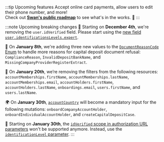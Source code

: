 :::tip Upcoming features
Accept online card payments, allow users to edit their phone number, and more!<br />
Check out [**Swan's public roadmap**](https://swanio.notion.site/Swan-Public-Roadmap-385e4b2e91b3409786a6c8e885654a22) to see what's in the works. :rocket:
:::

:::note Upcoming breaking changes
🔎 Starting on **December 4th**, we're removing the `user.idVerified` field.
Please start using the [new field `user.identificationsLevels.expert`](https://api-reference.swan.io/objects/identification-levels/#identificationlevelsexpertboolean--).

🧭 On **January 8th**, we're adding three new values to the [`DocumentReasonCode` Enum](https://api-reference.swan.io/enums/document-reason-code/) to handle more reasons for capital deposit document refusal: `ComplianceReason`, `InvalidDepositBankName`, and `MissingCompanyProviderRegisterExtract`.

🚫 On **January 20th**, we’re removing the filters from the following resources:  `accountMemberships.firstName`,  `accountMemberships.lastName`, `accountMemberships.email`,  `accountHolders.firstName`, `accountHolders.lastName`, `onboardings.email`, `users.firstName`, and `users.lastName`.

🌍 On **January 30th**, [`accountCountry`](https://api-reference.swan.io/enums/account-country/) will become a mandatory input for the following mutations: `onboardCompanyAccountHolder`, `onboardIndividualAccountHolder`, and `createCapitalDepositCase`.

🪪 Starting on **January 30th**, the [`idVerified` scope in authorization URL parameters](/developers/using-api/authentication/guide-get-token-user#code-construct-url) won't be supported anymore.
Instead, use the [`identificationLevel` parameter](/developers/using-api/authentication/guide-get-token-user#url-parameters-optional).
:::